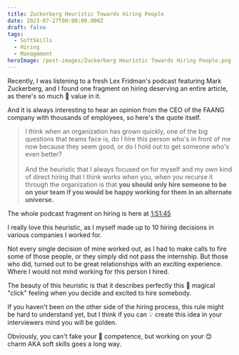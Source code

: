 ```yaml
---
title: Zuckerberg Heuristic Towards Hiring People
date: 2023-07-27T00:00:00.000Z
draft: false
tags:
  - SoftSkills
  - Hiring
  - Management
heroImage: /post-images/Zuckerberg Heuristic Towards Hiring People.png
---
```


Recently, I was listening to a fresh Lex Fridman's podcast featuring Mark Zuckerberg, and I found one fragment on hiring deserving an entire article, as there's so much 💎 value in it.

And it is always interesting to hear an opinion from the CEO of the FAANG company with thousands of employees, so here's the quote itself.

> I think when an organization has grown quickly, one of the big questions that teams face is, do I hire this person who's in front of me now because they seem good, or do I hold out to get someone who's even better?\
> \
> And the heuristic that I always focused on for myself and my own kind of direct hiring that I think works when you, when you recurse it through the organization is that **you should only hire someone to be on your team if you would be happy working for them in an alternate universe.**

The whole podcast fragment on hiring is here at [1:51:45](https://www.youtube.com/watch?v=Ff4fRgnuFgQ\&t=6705s)

I really love this heuristic, as I myself made up to 10 hiring decisions in various companies I worked for.

Not every single decision of mine worked out, as I had to make calls to fire some of those people, or they simply did not pass the internship. But those who did, turned out to be great relationships with an exciting experience. Where I would not mind working for this person I hired.

The beauty of this heuristic is that it describes perfectly this 🎇 magical "click" feeling when you decide and excited to hire somebody.

If you haven't been on the other side of the hiring process, this rule might be hard to understand yet, but I think if you can 💡 create this idea in your interviewers mind you will be golden.

Obviously, you can't fake your 🔧 competence, but working on your 😊 charm AKA soft skills goes a long way.
